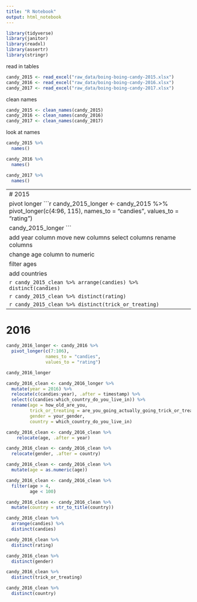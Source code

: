 ```yaml
---
title: "R Notebook"
output: html_notebook
---
```


```r
library(tidyverse)
library(janitor)
library(readxl)
library(assertr)
library(stringr)
```
read in tables
```r
candy_2015 <- read_excel("raw_data/boing-boing-candy-2015.xlsx")
candy_2016 <- read_excel("raw_data/boing-boing-candy-2016.xlsx")
candy_2017 <- read_excel("raw_data/boing-boing-candy-2017.xlsx")
```

clean names
```r
candy_2015 <- clean_names(candy_2015)
candy_2016 <- clean_names(candy_2016)
candy_2017 <- clean_names(candy_2017)
```

look at names
```r
candy_2015 %>%
  names()

candy_2016 %>% 
  names()

candy_2017 %>% 
  names()
```

--------------------------------------------------------------------------------
# 2015


pivot longer
```r
candy_2015_longer <- candy_2015 %>% 
  pivot_longer(c(4:96, 115),
               names_to = "candies",
               values_to = "rating")

candy_2015_longer
```


add year column
move new columns
select columns
rename columns
```r
candy_2015_clean <- candy_2015_longer %>% 
  mutate(year = 2015) %>% 
  relocate(c(candies:year), .after = timestamp) %>% 
  select(c(candies:are_you_going_actually_going_trick_or_treating_yourself)) %>% 
  rename(age = how_old_are_you,
         trick_or_treating = are_you_going_actually_going_trick_or_treating_yourself)
```



change age column to numeric
```r
candy_2015_clean <- candy_2015_clean %>% 
  mutate(age = as.numeric(age))
```


filter ages
```r
candy_2015_clean <- candy_2015_clean %>% 
  filter(age > 4,
         age < 100)
```

add countries
```r
candy_2015_clean <- candy_2015_clean %>% 
  mutate(country = "",
         country = na_if(country, ""),
         gender = "",
         gender = na_if(gender, ""))
```


```r
candy_2015_clean %>%
  arrange(candies) %>% 
  distinct(candies)
```

```r
candy_2015_clean %>% 
  distinct(rating)
```

```r
candy_2015_clean %>% 
  distinct(trick_or_treating)
```


--------------------------------------------------------------------------------

# 2016

```r
candy_2016_longer <- candy_2016 %>% 
  pivot_longer(c(7:106),
               names_to = "candies",
               values_to = "rating")

candy_2016_longer
```

```r
candy_2016_clean <- candy_2016_longer %>% 
  mutate(year = 2016) %>% 
  relocate(c(candies:year), .after = timestamp) %>% 
  select(c(candies:which_country_do_you_live_in)) %>% 
  rename(age = how_old_are_you,
         trick_or_treating = are_you_going_actually_going_trick_or_treating_yourself,
         gender = your_gender,
         country = which_country_do_you_live_in)
```


```r
candy_2016_clean <- candy_2016_clean %>% 
    relocate(age, .after = year)

candy_2016_clean <- candy_2016_clean %>% 
  relocate(gender, .after = country)
```


```r
candy_2016_clean <- candy_2016_clean %>% 
  mutate(age = as.numeric(age))
```

```r
candy_2016_clean <- candy_2016_clean %>% 
  filter(age > 4,
         age < 100)
```

```r
candy_2016_clean <- candy_2016_clean %>% 
  mutate(country = str_to_title(country))
```




```r
candy_2016_clean %>% 
  arrange(candies) %>% 
  distinct(candies)
```

```r
candy_2016_clean %>% 
  distinct(rating)
```

```r
candy_2016_clean %>% 
  distinct(gender)
```

```r
candy_2016_clean %>% 
  distinct(trick_or_treating)
```

```r
candy_2016_clean %>% 
  distinct(country)
```

